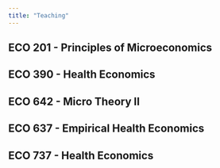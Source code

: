 ```yaml
---
title: "Teaching"
---
```


## ECO 201 - Principles of Microeconomics

## ECO 390 - Health Economics

## ECO 642 - Micro Theory II

## ECO 637 - Empirical Health Economics

## ECO 737 - Health Economics

